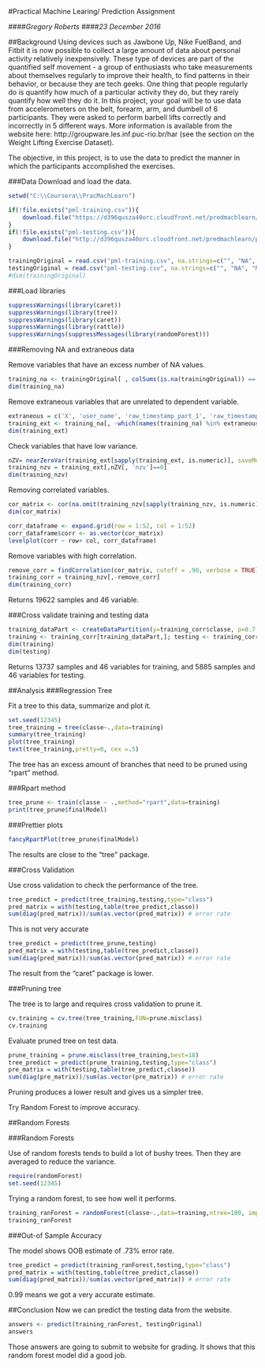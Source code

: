 #Practical Machine Learing/ Prediction Assignment

####*Gregory Roberts*
####*23 December 2016*


##Background
Using devices such as Jawbone Up, Nike FuelBand, and Fitbit it is now possible to collect a large amount of data about personal activity relatively inexpensively. These type of devices are part of the quantified self movement - a group of enthusiasts who take measurements about themselves regularly to improve their health, to find patterns in their behavior, or because they are tech geeks. One thing that people regularly do is quantify how much of a particular activity they do, but they rarely quantify how well they do it. In this project, your goal will be to use data from accelerometers on the belt, forearm, arm, and dumbell of 6 participants. They were asked to perform barbell lifts correctly and incorrectly in 5 different ways. More information is available from the website here: http://groupware.les.inf.puc-rio.br/har (see the section on the Weight Lifting Exercise Dataset).

The objective, in this project, is to use the data to predict the manner in which the participants accomplished the exercises.

###Data
Download and load the data.

```{r}
setwd("C:\\Coursera\\PracMachLearn")

if(!file.exists("pml-training.csv")){
    download.file("https://d396qusza40orc.cloudfront.net/predmachlearn/pml-training.csv", destfile = "./pml-training.csv")    
}
if(!file.exists("pml-testing.csv")){
    download.file("http://d396qusza40orc.cloudfront.net/predmachlearn/pml-testing.csv", destfile = "./pml-testing.csv")    
}

trainingOriginal = read.csv("pml-training.csv", na.strings=c("", "NA", "NULL"))
testingOriginal = read.csv("pml-testing.csv", na.strings=c("", "NA", "NULL"))
#dim(trainingOriginal)
```

###Load libraries

```{r}
suppressWarnings(library(caret))
suppressWarnings(library(tree))
suppressWarnings(library(caret))
suppressWarnings(library(rattle))
suppressWarnings(suppressMessages(library(randomForest)))
```

###Removing NA and extraneous data

Remove variables that have an excess number of NA values.
```{r}
training_na <- trainingOriginal[ , colSums(is.na(trainingOriginal)) == 0]
dim(training_na)
```

Remove extraneous variables that are unrelated to dependent variable.
```{r}
extraneous = c('X', 'user_name', 'raw_timestamp_part_1', 'raw_timestamp_part_2', 'cvtd_timestamp', 'new_window', 'num_window')
training_ext <- training_na[, -which(names(training_na) %in% extraneous)]
dim(training_ext)
```

Check variables that have low variance.
```{r}
nZV= nearZeroVar(training_ext[sapply(training_ext, is.numeric)], saveMetrics = TRUE)
training_nzv = training_ext[,nZV[, 'nzv']==0]
dim(training_nzv)
```

Removing correlated variables.
```{r}
cor_matrix <- cor(na.omit(training_nzv[sapply(training_nzv, is.numeric)]))
dim(cor_matrix)

corr_dataframe <- expand.grid(row = 1:52, col = 1:52)
corr_dataframe$corr <- as.vector(cor_matrix)
levelplot(corr ~ row+ col, corr_dataframe)
```

Remove variables with high correlation.
```{r}
remove_corr = findCorrelation(cor_matrix, cutoff = .90, verbose = TRUE)
training_corr = training_nzv[,-remove_corr]
dim(training_corr)
```

Returns 19622 samples and 46 variable.

###Cross validate training and testing data
```{r}
training_dataPart <- createDataPartition(y=training_corr$classe, p=0.7, list=FALSE)
training <- training_corr[training_dataPart,]; testing <- training_corr[-training_dataPart,]
dim(training)
dim(testing)
```

Returns 13737 samples and 46 variables for training, and 5885 samples and 46 variables for testing.

##Analysis
###Regression Tree

Fit a tree to this data, summarize and plot it.
```{r}
set.seed(12345)
tree_training = tree(classe~.,data=training)
summary(tree_training)
plot(tree_training)
text(tree_training,pretty=0, cex =.5)
```

The tree has an excess amount of branches that need to be pruned using "rpart" method.

###Rpart method
```{r}
tree_prune <- train(classe ~ .,method="rpart",data=training)
print(tree_prune$finalModel)
```

###Prettier plots
```{r}
fancyRpartPlot(tree_prune$finalModel)
```

The results are close to the "tree" package.

###Cross Validation

Use cross validation to check the performance of the tree.

```{r}
tree_predict = predict(tree_training,testing,type="class")
pred_matrix = with(testing,table(tree_predict,classe))
sum(diag(pred_matrix))/sum(as.vector(pred_matrix)) # error rate
```
This is not very accurate

```{r}
tree_predict = predict(tree_prune,testing)
pred_matrix = with(testing,table(tree_predict,classe))
sum(diag(pred_matrix))/sum(as.vector(pred_matrix)) # error rate
```
The result from the "caret" package is lower.

###Pruning tree

The tree is to large and requires cross validation to prune it.
```{r}
cv.training = cv.tree(tree_training,FUN=prune.misclass)
cv.training
```

Evaluate pruned tree on test data.
```{r}
prune_training = prune.misclass(tree_training,best=18)
tree_predict = predict(prune_training,testing,type="class")
pre_matrix = with(testing,table(tree_predict,classe))
sum(diag(pre_matrix))/sum(as.vector(pre_matrix)) # error rate
```

Pruning produces a lower result and gives us a simpler tree.

Try Random Forest to improve accuracy.

##Random Forests

###Random Forests

Use of random forests tends to build a lot of bushy trees. Then they are averaged to reduce the variance.
```{r}
require(randomForest)
set.seed(12345)
```

Trying a random forest, to see how well it performs.
```{r}
training_ranForest = randomForest(classe~.,data=training,ntree=100, importance=TRUE)
training_ranForest
```

###Out-of Sample Accuracy

The model shows OOB estimate of .73% error rate.
```{r}
tree_predict = predict(training_ranForest,testing,type="class")
pred_matrix = with(testing,table(tree_predict,classe))
sum(diag(pred_matrix))/sum(as.vector(pred_matrix)) # error rate
```

0.99 means we got a very accurate estimate.

##Conclusion
Now we can predict the testing data from the website.
```{r}
answers <- predict(training_ranForest, testingOriginal)
answers
```
Those answers are going to submit to website for grading. It shows that this random forest model did a good job.